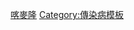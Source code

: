 <noinclude>{{main|2019冠状病毒病波兰疫情}}</noinclude>
{{Medical cases chart
|barwidth=medium
|numwidth=wmmm

|disease=2019冠狀病毒病
|location=波蘭
|outbreak=2019冠狀病毒病病例數

|right2=死亡数
|changetype1= p <!-- p = percent & a = absolute -->
|changetype2= p <!-- p = percent & a = absolute -->
|collapsible=y
|recoveries=y
|data=
2020-03-04;;;1
2020-03-05;;;1
2020-03-06;;;5
2020-03-07;;;6
2020-03-08;;;11
2020-03-09;;;17
2020-03-10;;;22
2020-03-11;;;31
2020-03-12;1;;51
2020-03-13;2;;68
2020-03-14;3;;104
2020-03-15;3;;125
2020-03-16;4;;177
2020-03-17;5;1;238
2020-03-18;5;1;287
2020-03-19;5;1;355
2020-03-20;5;3;425
2020-03-21;5;3;536
2020-03-22;7;3;634
2020-03-23;8;3;749
2020-03-24;10;4;900
2020-03-25;13;10;1051
2020-03-26;16;19;1221
2020-03-27;16;20;1389
2020-03-28;18;23;1638
2020-03-29;22;28;1862
2020-03-30;31;35;2055
2020-03-31;33;35;2311
2020-04-01;43;47;2554
2020-04-02;57;47;2946
2020-04-03;71;47;3383
2020-04-04;79;116;3627
2020-04-05;94;134;4102
2020-04-06;107;162;4413
2020-04-07;129;191;4848
2020-04-08;158;222;5205
2020-04-09;174;284;5575
2020-04-10;181;318;5955
2020-04-11;208;375;6356
2020-04-12;232;439;6674
2020-04-13;245;487;6934
2020-04-14;263;618;7202
2020-04-15;286;668;7582
2020-04-16;314;774;7918
2020-04-17;332;866;8375
2020-04-18;347;981;8709
2020-04-19;360;1040;9234
2020-04-20;380;1133;9540
2020-04-21;401;1297;9803
2020-04-22;426;1513;10106
2020-04-23;454;1740;10448
2020-04-24;494;1944;10829
2020-04-25;524;2126;11210
2020-04-26;535;2265;11554
2020-04-27;562;2466;11839
2020-04-28;596;2655;12155
2020-04-29;624;3025;12577
2020-04-30;644;3236;12877
2020-05-01;651;3491;13105
2020-05-02;663;3762;13375
2020-05-03;678;3945;13693
2020-05-04;697;4095;14006
2020-05-05;715;4280;14412
2020-05-06;733;4655;14723
2020-05-07;755;4862;15026
2020-05-08;776;5184;15363
2020-05-09;785;5437;15651
2020-05-10;800;5698;15996
2020-05-11;811;5816;16326
2020-05-12;838;6131;16882
2020-05-13;861;6410;17204
2020-05-14;883;6696;17615
2020-05-15;907;6918;18016
2020-05-16;915;7175;18257
2020-05-17;925;7451;18529
2020-05-18;936;7628;18885
2020-05-19;948;7903;19267
2020-05-20;962;8183;19738
2020-05-21;972;8452;20141
2020-05-22;982;8731;20613
2020-05-23;993;8977;20929
2020-05-24;996;9194;21290
2020-05-25;1007;9276;21631
2020-05-26;1024;10020;22074
2020-05-27;1028;10330;22470
2020-05-28;1038;10560;22822
2020-05-29;1051;10692;23155
2020-05-30;1061;11016;23567
2020-05-31;1064;11271;23786
2020-06-01;1074;11449;24159
2020-06-02;1092;11726;24395
2020-06-03;1115;12014;24687
2020-06-04;1117;12227;25048
2020-06-05;1137;12410;25410
2020-06-06;1151;12641;25986
2020-06-07;1155;12855;26561
2020-06-08;1164;12998;27160
2020-06-09;1183;13196;27560
2020-06-10;1206;13411;27842
2020-06-11;1215;13696;28201
2020-06-12;1222;13805;28577
2020-06-13;1237;14104;29017
2020-06-14;1247;14226;29392
2020-06-15;1256;14383;29788
2020-06-16;1272;14654;30195
2020-06-17;1286;14921;30645
2020-06-18;1316;15317;30959
2020-06-19;1334;15698;31311
2020-06-20;1346;16181;31620
2020-06-21;1356;16683;31931
2020-06-22;1359;17076;32227
2020-06-23;1375;17573;32527
2020-06-24;1396;18134;32821
2020-06-25;1412;18654;33119
2020-06-26;1429;19218;33395
2020-06-27;1435;19972;33714
2020-06-28;1438;20548;33907
2020-06-29;1444;20897;34154
2020-06-30;1463;21281;34393
2020-07-01;1477;21791;34775
2020-07-02;1492;22209;35146
2020-07-03;1507;22651;35405
2020-07-04;1512;23127;35719
2020-07-05;1517;23746;35950
2020-07-06;1521;23966;36155
2020-07-07;1528;24238;36412
2020-07-08;1542;24878;36689
2020-07-09;1551;25447;36951
2020-07-10;1562;26048;37216
2020-07-11;1568;26635;37521
2020-07-12;1571;27148;37891
2020-07-13;1576;27515;38190
2020-07-14;1588;27756;38457
2020-07-15;1594;28492;38721
2020-07-16;1605;28928;39054
2020-07-17;1612;29505;39407
2020-07-18;1618;29924;39746
2020-07-19;1624;30292;40104
2020-07-20;1627;30539;40383
2020-07-21;1636;30771;40782
2020-07-22;1642;31139;41162
2020-07-23;1651;31541;41580
2020-07-24;1655;31997;42038
2020-07-25;1664;32419;42622
2020-07-26;1671;32753;43065
2020-07-27;1676;32856;43402
2020-07-28;1682;33043;43904
2020-07-29;1694;33190;44416
2020-07-30;1709;33643;45031
2020-07-31;1716;33987;45688
2020-08-01;1721;34374;46346
2020-08-02;1731;34709;46894
2020-08-03;1732;34881;47469
2020-08-04;1738;35056;48149
2020-08-05;1756;35321;48789
2020-08-06;1774;35642;49515
2020-08-07;1787;36041;50324
2020-08-08;1800;36403;51167
2020-08-09;1807;36691;51791
2020-08-10;1809;36877;52410
2020-08-11;1821;37150;52961
2020-08-12;1830;37611;53676
2020-08-13;1844;37961;54487
2020-08-14;1858;38362;55319
2020-08-15;1869;38853;56090
2020-08-16;1877;39130;56684
2020-08-17;1885;39359;57279
2020-08-18;1896;39643;57876
2020-08-19;1913;40099;58611
2020-08-20;1925;40481;59378
2020-08-21;1938;41029;60281
2020-08-22;1951;41661;61181
2020-08-23;1955;42183;61762
2020-08-24;1960;42448;62310
2020-08-25;1977;42784;63073
2020-08-26;1994;43399;63802
2020-08-27;2010;44097;64689
2020-08-28;2018;44785;65480
2020-08-29;2032;45536;66239
2020-08-30;2033;46192;66870
2020-08-31;2039;46638;67372
2020-09-01;2058;47030;67922
2020-09-02;2078;47865;68517
2020-09-03;2092;48593;69129
2020-09-04;2100;49820;69820
2020-09-05;2113;52346;70387
2020-09-06;2120;54256;70824
2020-09-07;2124;55113;71126
2020-09-08;2136;55910;71526
2020-09-09;2147;57135;71947
2020-09-10;2159;58069;72453
2020-09-11;2169;58848;73047
2020-09-12;2182;59725;73650
2020-09-13;2188;60659;74152
2020-09-14;2203;61097;74529
2020-09-15;2227;61548;75134
2020-09-16;2237;62110;75734
2020-09-17;2253;62725;76571
2020-09-18;2270;63312;77328
2020-09-19;2282;63861;78330
2020-09-20;2293;64302;79240
2020-09-21;2298;64604;79988
2020-09-22;2316;64972;80699
2020-09-23;2344;65561;81673
2020-09-24;2369;66158;82809
2020-09-25;2392;66740;84396
2020-09-26;2424;67326;85980
2020-09-27;2432;67904;87330
2020-09-28;2447;68420;88636
2020-09-29;2483;68955;89962
2020-09-30;2513;69695;91514
2020-10-01;2543;70401;93481
2020-10-02;2570;71353;95773
2020-10-03;2604;72209;98140
2020-10-04;2630;73003;100074
2020-10-05;2659;73552;102080
2020-10-06;2717;74158;104316
2020-10-07;2792;75346;107319
2020-10-08;2867;76490;111599
2020-10-09;2919;77875;116338
2020-10-10;2972;78982;121638
2020-10-11;3004;80302;125816
2020-10-12;3039;81201;130210
2020-10-13;3101;82004;135278
2020-10-14;3217;83847;141804
2020-10-15;3308;85588;149903
2020-10-16;3440;87773;157608
2020-10-17;3524;90162;167230
2020-10-18;3573;92651;175766
2020-10-19;3614;94014;183248
2020-10-20;3721;95956;192539
2020-10-21;3851;98884;202579
2020-10-22;4019;102204;214686
2020-10-23;4172;105092;228318
2020-10-24;4351;109344;241946
2020-10-25;4438;112619;253688
2020-10-26;4483;115302;263929
2020-10-27;4615;119237;280229
2020-10-28;4851;123504;299049
2020-10-29;5149;129267;319205
2020-10-30;5351;134724;340834
2020-10-31;5631;140280;362731
2020-11-01;5783;146595;379902
2020-11-02;5875;154413;395480
2020-11-03;6102;159986;414844
2020-11-04;6475;168960;439536
2020-11-05;6842;177681;466679
2020-11-06;7287;188675;493765
2020-11-07;7636;200510;521640
2020-11-08;7872;209363;546425
2020-11-09;8045;219371;568138
2020-11-10;8375;230661;593592
2020-11-11;8805;242875;618813
2020-11-12;9080;254349;641496
2020-11-13;9499;267580;665547
2020-11-14;10045;282215;691118
2020-11-15;10348;294783;712972
2020-11-16;10491;306022;733788
2020-11-17;10848;324282;752940
2020-11-18;11451;342883;772823
2020-11-19;12088;361886;796798
2020-11-20;12714;381800;819262
2020-11-21;13288;407075;843475
2020-11-22;13618;423971;861331
2020-11-23;13774;438868;876333
2020-11-24;14314;454717;909066
2020-11-25;14988;469527;924422
2020-11-26;15568;494869;941112
2020-11-27;16147;516636;957666
2020-11-28;16746;538273;973593
2020-11-29;17029;559429;985075
2020-11-30;17150;577514;990811
2020-12-01;17599;597589;999924
2020-12-02;18208;622980;1013747
2020-12-03;18828;646560;1028610
2020-12-04;19353;666413;1041846
2020-12-05;19861;687910;1054273
2020-12-06;20089;706720;1063449
2020-12-07;20181;722446;1067870
2020-12-08;20592;738845;1076180
2020-12-09;21160;768241;1088346
2020-12-10;21630;792119;1102096
2020-12-11;22174;815356;1115201
2020-12-12;22676;840541;1126700
2020-12-13;22864;858895;1135676
2020-12-14;22960;869155;1140572
2020-12-15;23309;879748;1147446
2020-12-16;23914;892650;1159901
2020-12-17;24345;903349;1171854
2020-12-18;24771;915576;1182864
2020-12-19;25254;927723;1194110
2020-12-20;25397;938269;1202700
2020-12-21;25474;946017;1207333
2020-12-22;25783;954272;1214525
2020-12-23;26255;965178;1226883
2020-12-24;26752;975876;1239998
2020-12-25;26992;984683;1249079
2020-12-26;27061;992381;1253957
2020-12-27;27118;999610;1257799
2020-12-28;27147;1005376;1261010
2020-12-29;27454;1014005;1268634
2020-12-30;28019;1025889;1281414
2020-12-31;28554;1036138;1294878
2021-01-01;28956;1046281;1305774
2021-01-02;29058;1055436;1312780
2021-01-03;29119;1063093;1318562
2021-01-04;29161;1069554;1322947
2021-01-05;29502;1078892;1330543
2021-01-06;30055;1087744;1344763
2021-01-07;30241;1095616;1356882
2021-01-08;30574;1104599;1365645
2021-01-09;31011;1113738;1376389
2021-01-10;31189;1123318;1385522
2021-01-11;31264;1130460;1390385
2021-01-12;31593;1138126;1395779
2021-01-13;32074;1147123;1404905
2021-01-14;32456;1155823;1414362
2021-01-15;32844;1164650;1422320
2021-01-16;33213;1173087;1429612
2021-01-17;33355;1181326;1435582
2021-01-18;33407;1187719;1438914
2021-01-19;33698;1197034;1443804
2021-01-20;34141;1207359;1450747
2021-01-21;34561;1215732;1457755
2021-01-22;34908;1213012;1464448
2021-01-23;35253;1222782;1470879
2021-01-24;35363;1230446;1475445
2021-01-25;35401;1237736;1478119
2021-01-26;35665;1243575;1482722
2021-01-27;36054;1246267;1489512
2021-01-28;36443;1250892;1496665
2021-01-29;36780;1257352;1502810
2021-01-30;37082;1264574;1508674
2021-01-31;37180;1270467;1513385
2021-02-01;37222;1276636;1515889
2021-02-02;37476;1281396;1520215
2021-02-03;37897;1283698;1527016
2021-02-04;38344;1288163;1533511
2021-02-05;38712;1294687;1539564

|caption='''来源:''' Polish [[Ministry of Health (Poland)|Ministry of Health]] via official press conferences, official [https://twitter.com/MZ_GOV_PL tweets], and [https://www.gov.pl/web/zdrowie/ website]; see the tables for detailed references.
}}<noinclude>
{{COVID-19}}
[[Category:2019冠狀病毒病病例數模板|喀麥隆]]
[[Category:傳染病模板]]
</noinclude>